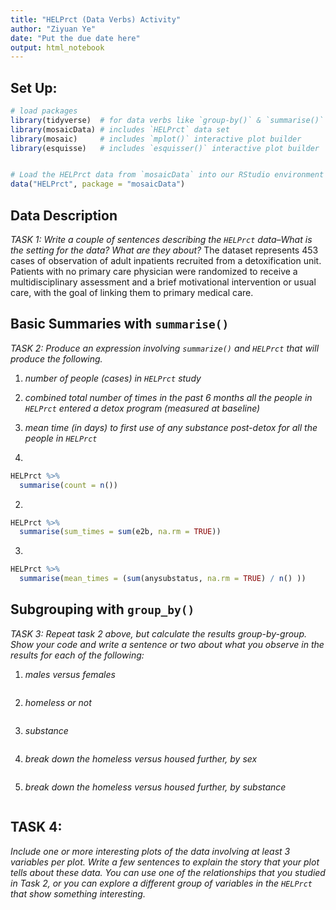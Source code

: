 ```yaml
---
title: "HELPrct (Data Verbs) Activity"
author: "Ziyuan Ye"
date: "Put the due date here"
output: html_notebook
---
```



## Set Up:

```r
# load packages
library(tidyverse)  # for data verbs like `group-by()` & `summarise()`
library(mosaicData) # includes `HELPrct` data set 
library(mosaic)     # includes `mplot()` interactive plot builder
library(esquisse)   # includes `esquisser()` interactive plot builder


# Load the HELPrct data from `mosaicData` into our RStudio environment
data("HELPrct", package = "mosaicData")

```


## Data Description

*TASK 1: Write a couple of sentences describing the `HELPrct` data--What is the setting for the data? What are they about?* 
The dataset represents 453 cases of observation of adult inpatients recruited from a detoxification unit. Patients with no primary care physician were randomized to receive a multidisciplinary assessment and a brief motivational intervention or usual care, with the goal of linking them to primary medical care.

## Basic Summaries with `summarise()` 

*TASK 2: Produce an expression involving `summarize()` and `HELPrct` that will produce the following.*

1. *number of people (cases) in `HELPrct` study*
2. *combined total number of times in the past 6 months all the people in `HELPrct` entered a detox program (measured at baseline)* 
3. *mean time (in days) to first use of any substance post-detox for all the people in `HELPrct`*

1.
```r
HELPrct %>%
  summarise(count = n())
```
2.
```r
HELPrct %>%
  summarise(sum_times = sum(e2b, na.rm = TRUE))
```
3.
```r
HELPrct %>%
  summarise(mean_times = (sum(anysubstatus, na.rm = TRUE) / n() ))
```

## Subgrouping with `group_by()` 

*TASK 3: Repeat task 2 above, but calculate the results group-by-group.  Show your code and write a sentence or two about what you observe in the results for each of the following:* 

1. *males versus females*

```r

```


2. *homeless or not*

```r

```

3. *substance*

```r

```

4. *break down the homeless versus housed further, by sex*

```r

```

5. *break down the homeless versus housed further, by substance*

```r

```


## TASK 4:

*Include one or more interesting plots of the data involving at least 3 variables per plot. Write a few sentences to explain the story that your plot tells about these data.  You can use one of the relationships that you studied in Task 2, or you can explore a different group of variables in the `HELPrct` that show something interesting.*  



```r

```


